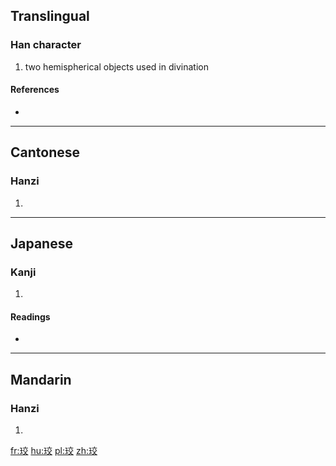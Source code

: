 ==Translingual==

===Han character===
{{Han char|rn=96|rad=玉|as=06|sn=10|four=1014<sub>8</sub>|canj=一土卜金大 (MGYCK)}}

# two hemispherical objects used in divination

====References====
* {{Han ref|kx=0730.110|dkj=20937|dj=1141.230|hdz=21112.110|uh=73D3|ud=29651|bh=D2AB|bd=53931}}

----

==Cantonese==

===Hanzi===
{{yue-hanzi|jyut=gaau3|y=gaau3}}

# {{defn|lang=yue|sort=玉06}}

----

==Japanese==

===Kanji===
{{ja-kanji|grade=|rs=玉06}}

# {{defn|lang=ja|sort=玉06}}

====Readings====
* {{ja-readings|on=[[こう]] (kō), [[きょう]] (kyō)|kun=}}

----

==Mandarin==

===Hanzi===
{{cmn-hanzi|pin=[[jiào]] ([[jiao4]])|wg=chiao<sup>4</sup>}}

# {{defn|lang=cmn|sort=玉06}}

[[fr:珓]]
[[hu:珓]]
[[pl:珓]]
[[zh:珓]]